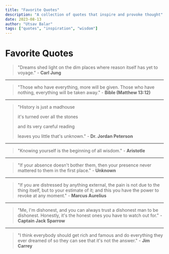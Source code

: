 ```yaml
---
title: "Favorite Quotes"
description: "A collection of quotes that inspire and provoke thought"
date: 2023-08-13
author: "Utsav Balar"
tags: ["quotes", "inspiration", "wisdom"]
---
```


# Favorite Quotes

> "Dreams shed light on the dim places where reason itself has yet to voyage." - **Carl Jung**

---

> "Those who have everything, more will be given. Those who have nothing, everything will be taken away." - **Bible (Matthew 13:12)**

---

> "History is just a madhouse
>
> it's turned over all the stones
>
> and its very careful reading
>
> leaves you little that's unknown." - **Dr. Jordan Peterson**

---

> "Knowing yourself is the beginning of all wisdom." - **Aristotle**

---

> "If your absence doesn't bother them, then your presence never mattered to them in the first place." - **Unknown**

---

> "If you are distressed by anything external, the pain is not due to the thing itself, but to your estimate of it; and this you have the power to revoke at any moment." - **Marcus Aurelius**

---

> "Me, I'm dishonest, and you can always trust a dishonest man to be dishonest. Honestly, it's the honest ones you have to watch out for." - **Captain Jack Sparrow**

---

> "I think everybody should get rich and famous and do everything they ever dreamed of so they can see that it's not the answer." - **Jim Carrey** 